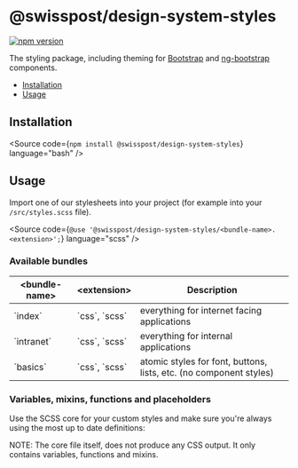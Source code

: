 
<Meta of={GettingStartedStories} />

# @swisspost/design-system-styles

[![npm version](https://badge.fury.io/js/@swisspost%2Fdesign-system-styles.svg)](https://badge.fury.io/js/@swisspost%2Fdesign-system-styles)

The styling package, including theming for [Bootstrap](https://getbootstrap.com/) and [ng-bootstrap](https://ng-bootstrap.github.io/#/home) components.

<ul>
  <li>
    <a href="#installation" target="_self">Installation</a>
  </li>
  <li>
    <a href="#usage" target="_self">Usage</a>
  </li>
</ul>

## Installation

<Source code={`npm install @swisspost/design-system-styles`} language="bash" />

## Usage

Import one of our stylesheets into your project (for example into your `/src/styles.scss` file).

<Source
  code={`@use '@swisspost/design-system-styles/<bundle-name>.<extension>';`}
  language="scss"
/>

### Available bundles

<div className="table-responsive">
  <table className="table">
    <thead>
      <tr>
        <th>&lt;bundle-name&gt;</th>
        <th>&lt;extension&gt;</th>
        <th>Description</th>
      </tr>
    </thead>
    <tbody>
      <tr>
        <td>`index`</td>
        <td>`css`, `scss`</td>
        <td>everything for internet facing applications</td>
      </tr>
      <tr>
        <td>`intranet`</td>
        <td>`css`, `scss`</td>
        <td>everything for internal applications</td>
      </tr>
      <tr>
        <td>`basics`</td>
        <td>`css`, `scss`</td>
        <td>atomic styles for font, buttons, lists, etc. (no component styles)</td>
      </tr>
    </tbody>
  </table>
</div>

### Variables, mixins, functions and placeholders

Use the SCSS core for your custom styles and make sure you're always using the most up to date definitions:

<div className="alert alert-info alert-md">
  NOTE: The core file itself, does not produce any CSS output. It only contains variables, functions
  and mixins.
</div>

<Source code={SampleVariable} language="scss" />
